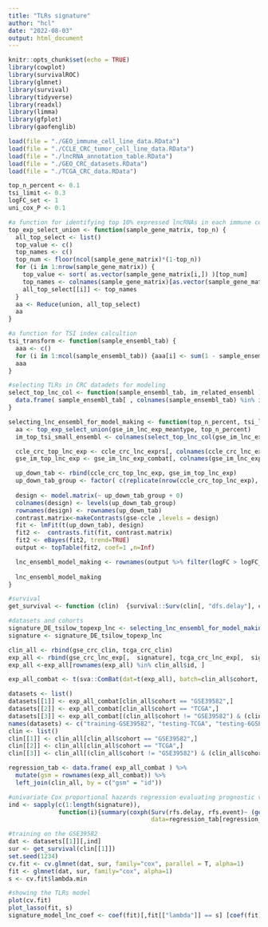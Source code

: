 ```yaml
---
title: "TLRs signature"
author: "hcl"
date: "2022-08-03"
output: html_document
---
```


```r
knitr::opts_chunk$set(echo = TRUE)
library(cowplot)
library(survivalROC)
library(glmnet)
library(survival)
library(tidyverse)
library(readxl)
library(limma)
library(gfplot)
library(gaofenglib)
```

```r
load(file = "./GEO_immune_cell_line_data.RData")
load(file = "./CCLE_CRC_tumor_cell_line_data.RData")
load(file = "./lncRNA_annotation_table.RData")
load(file = "./GEO_CRC_datasets.RData")
load(file = "./TCGA_CRC_data.RData")

top_n_percent <- 0.1
tsi_limit <- 0.3
logFC_set <- 1
uni_cox_P <- 0.1

#a function for identifying top 10% expressed lncRNAs in each immune cell type
top_exp_select_union <- function(sample_gene_matrix, top_n) {
  all_top_select <- list()
  top_value <- c()
  top_names <- c()
  top_num <- floor(ncol(sample_gene_matrix)*(1-top_n))
  for (i in 1:nrow(sample_gene_matrix)) {
    top_value <- sort( as.vector(sample_gene_matrix[i,]) )[top_num]
    top_names <- colnames(sample_gene_matrix)[as.vector(sample_gene_matrix[i,]) > top_value]
    all_top_select[[i]] <- top_names
  }
  aa <- Reduce(union, all_top_select)
  aa
}

#a function for TSI index calcultion
tsi_transform <- function(sample_ensembl_tab) {
  aaa <- c()
  for (i in 1:ncol(sample_ensembl_tab)) {aaa[i] <- sum(1 - sample_ensembl_tab[,i]/max(sample_ensembl_tab[,i])) / (nrow(sample_ensembl_tab)-1)}
  aaa
}

#selecting TLRs in CRC datadets for modeling
select_top_lnc_col <- function(sample_ensembl_tab, im_related_ensembl ) {  
  data.frame( sample_ensembl_tab[ , colnames(sample_ensembl_tab) %in% im_related_ensembl] )
}

selecting_lnc_ensembl_for_model_making <- function(top_n_percent, tsi_limit, logFC_set) {
  aa <- top_exp_select_union(gse_im_lnc_exp_meantype, top_n_percent)
  im_top_tsi_small_ensembl <- colnames(select_top_lnc_col(gse_im_lnc_exp_meantype, aa))[ tsi_transform(select_top_lnc_col(gse_im_lnc_exp_meantype, aa)) < tsi_limit ]

  ccle_crc_top_lnc_exp <- ccle_crc_lnc_exprs[, colnames(ccle_crc_lnc_exprs)%in%im_top_tsi_small_ensembl ]
  gse_im_top_lnc_exp <- gse_im_lnc_exp_combat[, colnames(gse_im_lnc_exp_combat)%in%im_top_tsi_small_ensembl] 

  up_down_tab <- rbind(ccle_crc_top_lnc_exp, gse_im_top_lnc_exp)
  up_down_tab_group <- factor( c(replicate(nrow(ccle_crc_top_lnc_exp), "ccle"), replicate(nrow(gse_im_top_lnc_exp), "gse")) )
  
  design <- model.matrix(~ up_down_tab_group + 0)
  colnames(design) <- levels(up_down_tab_group)
  rownames(design) <- rownames(up_down_tab)
  contrast.matrix<-makeContrasts(gse-ccle ,levels = design)
  fit <- lmFit(t(up_down_tab), design)
  fit2 <-  contrasts.fit(fit, contrast.matrix)
  fit2 <- eBayes(fit2, trend=TRUE)
  output <- topTable(fit2, coef=1 ,n=Inf)

  lnc_ensembl_model_making <- rownames(output %>% filter(logFC > logFC_set) %>% filter(adj.P.Val < 0.05))
  
  lnc_ensembl_model_making
}

#survival
get_survival <- function (clin)  {survival::Surv(clin[, "dfs.delay"], clin[, "dfs.event"] == 1)}

#datasets and cohorts
signature_DE_tsilow_topexp_lnc <- selecting_lnc_ensembl_for_model_making(top_n_percent, tsi_limit, logFC_set)
signature <- signature_DE_tsilow_topexp_lnc

clin_all <- rbind(gse_crc_clin, tcga_crc_clin)
exp_all <- rbind(gse_crc_lnc_exp[,  signature], tcga_crc_lnc_exp[,  signature])
exp_all <-exp_all[rownames(exp_all) %in% clin_all$id, ]

exp_all_combat <- t(sva::ComBat(dat=t(exp_all), batch=clin_all$cohort, par.prior=TRUE, prior.plots=FALSE))

datasets <- list()
datasets[[1]] <- exp_all_combat[clin_all$cohort == "GSE39582",]
datasets[[2]] <- exp_all_combat[clin_all$cohort == "TCGA",]
datasets[[3]] <- exp_all_combat[(clin_all$cohort != "GSE39582") & (clin_all$cohort != "TCGA"),]
names(datasets) <- c("training-GSE39582", "testing-TCGA", "testing-6GSEs")
clin <- list()
clin[[1]] <- clin_all[clin_all$cohort == "GSE39582",]
clin[[2]] <- clin_all[clin_all$cohort == "TCGA",]
clin[[3]] <- clin_all[(clin_all$cohort != "GSE39582") & (clin_all$cohort != "TCGA"),]

regression_tab <- data.frame( exp_all_combat ) %>% 
  mutate(gsm = rownames(exp_all_combat)) %>% 
  left_join(clin_all, by = c("gsm" = "id"))

#univariate Cox proportional hazards regression evaluating prognostic value of each TRL
ind <- sapply(c(1:length(signature)), 
              function(i){summary(coxph(Surv(rfs.delay, rfs.event)~ (get(signature[i])) ,
                                        data=regression_tab[regression_tab$cohort == "GSE39582",]))$coef[5]} )<uni_cox_P

#training on the GSE39582
dat <- datasets[[1]][,ind]
sur <- get_survival(clin[[1]]) 
set.seed(1234)
cv.fit <- cv.glmnet(dat, sur, family="cox", parallel = T, alpha=1)
fit <- glmnet(dat, sur, family="cox", alpha=1)
s <- cv.fit$lambda.min

#showing the TLRs model 
plot(cv.fit)
plot_lasso(fit, s)
signature_model_lnc_coef <- coef(fit)[,fit[["lambda"]] == s] [coef(fit)[,fit[["lambda"]] == s]!=0 ]
```

